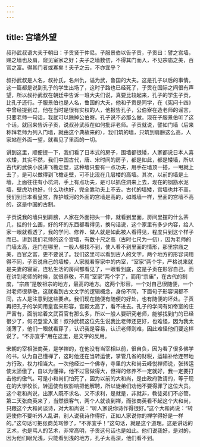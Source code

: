 ```yaml
---
---
---
```

title: 宫墙外望
---




叔孙武叔语大夫于朝曰：子贡贤于仲尼。子服景伯以告子贡，子贡曰：譬之宫墙，赐之墙也及肩，窥见室家之好；夫子之墙数仞，不得其门而入，不见宗庙之美，百官之富。得其门者或寡矣！夫子之云，不亦宜乎？

叔孙武叔是人名，叔孙氏，名州仇，谥为武，鲁国的大夫。这是孔子以后的事情。这一篇都是说到孔子的学生出场了，这时子路也已经死了，子贡在国际之间很有声望，所以叔孙武叔在朝廷中告诉一班大夫们说，真要比较起来，孔子的学生子贡，比孔子还行。子服景伯也是人名，鲁国的大夫，他和子贡是同学，在《宪问十四》中曾经提到过，他在当时是很有实权的人，他报告孔子，公伯寮在造老师的谣言，只要老师一句话，我就可以除掉公伯寮。孔子说不必那么做。现在子服景伯听了这个话，就回来告诉子贡，说叔孙武叔在如何批评老师。子贡就说，譬如门墙（后来称拜老师为列入门墙，就由这个典故来的），我们筑的墙，只筑到肩膀这么高，人家站在外面一望，就看见了里面的一切。

讲到这里，顺便提一下，我们看了日本式的房子，围墙都很矮，人家都说日本人喜欢矮，其实不然，我们中国古代，唐、宋时间的房子，都是如此，都是矮墙，所以古代的武侠小说讲飞檐走壁，这种墙只要有一点功夫，用手在墙顶一搭，一甩就上去了，是可以做得到飞檐走壁，可不比现在几层楼的高墙。其次，以前的墙是土墙，上面往往有小坑洞，手上有点功夫，是可以抓住洞来上去，现在的钢筋水泥墙，壁虎功也好，什么功也好，完全靠功夫上不去。古代的墙矮，宫墙也并不高，我们到日本看皇宫，靠护城河的外面的宫墙是高的，如城墙一样，里面的宫墙不高的，这是中国的古制。

子贡说我的墙只到肩膀，人家在外面把头一伸，就看到里面，房间里摆的什么茶几，挂的什么画，好的坏的东西都看得见，换句话说，这个家里有多少内容，给人家一眼就看透了，我的学问、修养、做人就是如此被人看得见，程度只到这个样子而已。讲到我们老师的这个宫墙，有数十尺之高（古时七尺为一仞），因为老师的门墙太高，连门在哪里，一般人都找不到，使人看不到里面的情形，那里宗庙之美，百官之富，更不要说了。我们这里可以看到古人的文字，两个地方的形容词用得不同，子贡说自己的墙矮，人家就看穿家中的内室，“室家”两个字，严格说来就是夫妻的寝室，连私生活的房间都看见了，一眼看到底，这是子贡在形容自己。而在讲到老师的时候，就很恭敬，不用“室家”两个字了，而用“宗庙”，在古代的制度，“宗庙”是敬祖宗的地方，最高的地方。这两个形容，一个对自己很随便，一个对老师很恭敬，这就看到古文文字的逻辑概念，身份不同，下面句子形容词都不同，古人是注意到这些要点。我们现在随便有随便的好处，也有随便的坏处。子贡再把孔子的学问用皇宫来形容，宫殿太高了，看不进去。孔子的学问有如帝室的庄严富有，面前站着文武百官有那么多，所以一般人要研究老师，能够找到门的已经很少了，何况登堂入室！叔孙武叔这位先生说我比老师还更好，也难怪，因为我太浅薄了，他们一眼就看穿了，认识我是容易，认识老师则难，因此难怪他们要这样说了。“不亦宜乎”用在这里，是文字的反用。

宋朝的宰相张商英，是学禅的，在他没有当宰相以前，很自负，因为看了很多佛学的书，认为自己懂禅了，这时他还在当转运使，掌管几省的财税，运输补给连带地方行政，权力相当大。一次他经过一个佛寺，寺里的大和尚云峰悦禅师说，张转运使太骄傲了，自以为懂禅，他不过官做得大，但禅的修养不一定就好，我一定要打击他的傲气。可是小和尚们怕死了，因为以前的大和尚，是由政府敦请的，等于现在的大学校长，转运使有权影响把他解聘，所以徒弟们劝他不要得罪了这位大员。这个老和尚说，出家人既不求名、又不求利，是就是，非就非，教徒弟们不必管。第二天张商英来了，当然很客气，两个人就谈到禅，而张商英看不起这个大和尚，只跟这个大和尚谈诗，对大和尚说：“听人家说你诗作得很好。”这个大和尚说：“转运使你不要听外人乱讲，别人说我诗作得好，正如人家说你的禅学得好是一样的。”这句话可把张商英骂惨了，“不亦宜乎！”这句话，就是这个道理。这是讲话的艺术，也是骂人的艺术，非常高明，子贡这句话也是如此。他们说我好，是对的，因为他们眼光浅，只能看到浅的地方，孔子太高深，他们看不到。